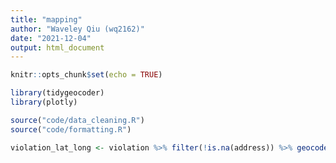 ```yaml
---
title: "mapping"
author: "Waveley Qiu (wq2162)"
date: "2021-12-04"
output: html_document
---
```


```r
knitr::opts_chunk$set(echo = TRUE)

library(tidygeocoder)
library(plotly)

source("code/data_cleaning.R")
source("code/formatting.R")
```


```r
violation_lat_long <- violation %>% filter(!is.na(address)) %>% geocode(address,  method = 'google', lat = latitude , long = longitude, limit = 1)
```






























